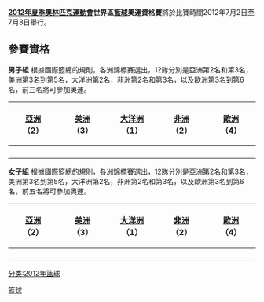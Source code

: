 {{unreferenced|time=2011-09-26T00:38:44+00:00}}
{{Infobox 奧運籃球比賽
| city = 倫敦
| year = 2012
| logo = 2012年夏季奧林匹克運動會籃球比賽 logo.JPG
| size = 105px
| olympics = 2012年夏季奧林匹克運動會
| host = Great Britain
| dates = 7月28日-8月12日
| 男子球隊= 12
| man_gold = 
| man_silver = 
| man_bronze = 
| 女子球隊 = 12
| women_gold = 
| women_silver = 
| women_bronze = 
}}

'''[[2012年夏季奧林匹克運動會|2012年夏季奧林匹克運動會]]世界區[[籃球|籃球]]奧運資格賽'''將於比賽時間2012年7月2日至7月8日舉行。


== 參賽資格 ==
'''男子組'''
根據國際籃總的規則，各洲錦標賽選出，12隊分別是亞洲第2名和第3名，美洲第3名到第5名，大洋洲第2名，非洲第2名和第3名，以及歐洲第3名到第6名，前三名將可參加奧運。

{|class=wikitable style="font-size:80%;"
|-
!width=150|[[亞洲|亞洲]]<br>（2）!!width=150|[[美洲|美洲]]<br>（3）!!width=150|[[大洋洲|大洋洲]]<br>（1）!!width=150|[[非洲|非洲]]<br>（2）!!width=150|[[歐洲|歐洲]]<br>（4）
|-
|bgcolor="#FFFF99"|{{Bk|KOR}}
|bgcolor="#FFFF99"|{{Bk|DOM}}
|bgcolor="#FFFF99"|{{Bk|NZL}}
|bgcolor="#FFFF99"|{{Bk|ANG}}
|bgcolor="#FFFF99"|{{Bk|GRE}}
|-
|bgcolor="#FFFF99"|{{Bk|JOR}}
|bgcolor="#FFFF99"|{{Bk|PUR}}
|
|bgcolor="#FFFF99"|{{Bk|NGA}}
|bgcolor="#FFFF99"|{{Bk|LTU}}
|-
|
|bgcolor="#FFFF99"|{{Bk|VEN}}
|
|
|bgcolor="#FFFF99"|{{Bk|MKD}}
|-
|
|
|
|
|bgcolor="#FFFF99"|{{Bk|RUS}}
|}

'''女子組'''
根據國際籃總的規則，各洲錦標賽選出，12隊分別是亞洲第2名和第3名，美洲第3名到第5名，大洋洲第2名，非洲第2名和第3名，以及歐洲第3名到第6名，前五名將可參加奧運。

{|class=wikitable style="font-size:80%;"
|-
!width=150|[[亞洲|亞洲]]<br>（2）!!width=150|[[美洲|美洲]]<br>（3）!!width=150|[[大洋洲|大洋洲]]<br>（1）!!width=150|[[非洲|非洲]]<br>（2）!!width=150|[[歐洲|歐洲]]<br>（4）
|-
|bgcolor="#FFFF99"|{{Bk|KOR}}
|bgcolor="#FFFF99"|
|bgcolor="#FFFF99"|{{Bk|NZL}}
|bgcolor="#FFFF99"|
|bgcolor="#FFFF99"|{{Bk|CRO}}
|-
|bgcolor="#FFFF99"|{{Bk|JPN}}
|bgcolor="#FFFF99"|
|
|bgcolor="#FFFF99"|
|bgcolor="#FFFF99"|{{Bk|FRA}}
|-
|
|bgcolor="#FFFF99"|
|
|
|bgcolor="#FFFF99"|{{Bk|TUR}}
|-
|
|
|
|
|bgcolor="#FFFF99"|{{Bk|CZE}}
|}

[[Category:2012年夏季奧林匹克運動會參賽資格|籃球]]
[[分类:2012年篮球|分类:2012年篮球]]